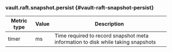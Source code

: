 ### vault.raft.snapshot.persist {#vault-raft-snapshot-persist}

Metric type | Value | Description
----------- | ----- | -----------
timer       | ms    | Time required to record snapshot meta information to disk while taking snapshots
